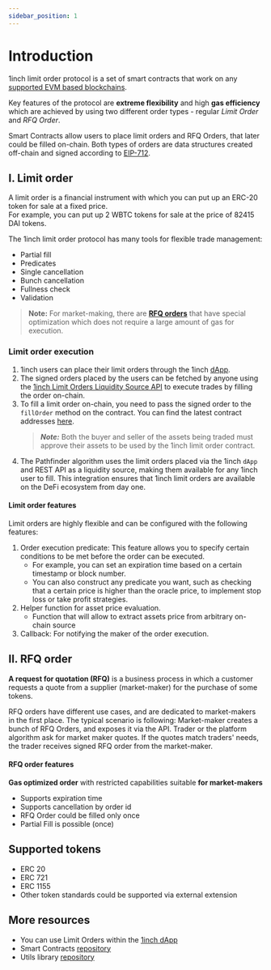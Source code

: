 ```yaml
---
sidebar_position: 1
---
```


# Introduction

1inch limit order protocol is a set of smart contracts that work on any [supported EVM based blockchains](https://help.1inch.io/en/articles/5528619-how-to-use-different-networks-on-1inch).

Key features of the protocol are **extreme flexibility** and high **gas efficiency** which are achieved by using two different order types - regular _Limit Order_ and _RFQ Order_.

Smart Contracts allow users to place limit orders and RFQ Orders, that later could be filled on-chain.
Both types of orders are data structures created off-chain and signed according to [EIP-712](https://eips.ethereum.org/EIPS/eip-712).

## I. Limit order

A limit order is a financial instrument with which you can put up an ERC-20 token for sale at a fixed price.  
For example, you can put up 2 WBTC tokens for sale at the price of 82415 DAI tokens.

The 1inch limit order protocol has many tools for flexible trade management:

- Partial fill
- Predicates
- Single cancellation
- Bunch cancellation
- Fullness check
- Validation

> **Note:** For market-making, there are [**RFQ orders**](#ii-rfq-order) that have special optimization which does not require a large amount of gas for execution.

### Limit order execution

1. 1inch users can place their limit orders through the 1inch [dApp](https://app.1inch.io/#/1/limit-order/WETH/DAI).
2. The signed orders placed by the users can be fetched by anyone using the [1inch Limit Orders Liquidity Source API](./api.mdx)
   to execute trades by filling the order on-chain.
3. To fill a limit order on-chain, you need to pass the signed order to the `fillOrder` method on the contract.
   You can find the latest contract addresses [here](https://github.com/1inch/limit-order-protocol-utils/blob/master/src/limit-order-protocol.const.ts).
   > **_Note:_** Both the buyer and seller of the assets being traded must approve their assets to be used by the 1inch limit order contract.
4. The Pathfinder algorithm uses the limit orders placed via the 1inch `dApp` and REST API as a liquidity source, making them available for any 1inch
   user to fill. This integration ensures that 1inch limit orders are available on the DeFi ecosystem from day one.

#### Limit order features

Limit orders are highly flexible and can be configured with the following features:

1. Order execution predicate: This feature allows you to specify certain conditions to be met before the order can be executed.
   - For example, you can set an expiration time based on a certain timestamp or block number.
   - You can also construct any predicate you want, such as checking that a certain price is higher than the oracle price,
     to implement stop loss or take profit strategies.
2. Helper function for asset price evaluation.
   - Function that will allow to extract assets price from arbitrary on-chain source
3. Callback: For notifying the maker of the order execution.

## II. RFQ order

**A request for quotation (RFQ)** is a business process in which a customer requests a quote from a supplier (market-maker) for the purchase of some tokens.

RFQ orders have different use cases, and are dedicated to market-makers in the first place. The typical scenario is following:
Market-maker creates a bunch of RFQ Orders, and exposes it via the API.
Trader or the platform algorithm ask for market maker quotes. If the quotes match traders' needs, the trader receives signed RFQ order from the market-maker.

#### RFQ order features

**Gas optimized order** with restricted capabilities suitable **for market-makers**

- Supports expiration time
- Supports cancellation by order id
- RFQ Order could be filled only once
- Partial Fill is possible (once)

## Supported tokens

- ERC 20
- ERC 721
- ERC 1155
- Other token standards could be supported via external extension

## More resources

- You can use Limit Orders within the [1inch dApp](https://app.1inch.io/#/1/limit-order/WETH/DAI)
- Smart Contracts [repository](https://github.com/1inch/limit-order-protocol/)
- Utils library [repository](https://github.com/1inch/limit-order-protocol-utils/)
